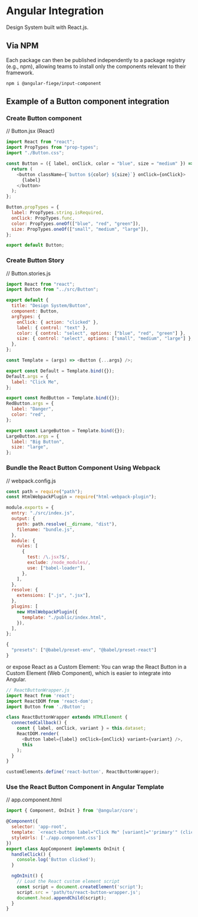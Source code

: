 
<Meta title="Frameworks/Angular Integration" />

# Angular Integration

Design System built with React.js.

## **Via NPM**

Each package can then be published independently to a package registry (e.g., npm), allowing teams to install only the components relevant to their framework.

```
npm i @angular-fiege/input-component
```

## **Example of a Button component integration**

### Create Button component

// Button.jsx (React)

```js
import React from "react";
import PropTypes from "prop-types";
import "./Button.css";

const Button = ({ label, onClick, color = "blue", size = "medium" }) => {
  return (
    <button className={`button ${color} ${size}`} onClick={onClick}>
      {label}
    </button>
  );
};

Button.propTypes = {
  label: PropTypes.string.isRequired,
  onClick: PropTypes.func,
  color: PropTypes.oneOf(["blue", "red", "green"]),
  size: PropTypes.oneOf(["small", "medium", "large"]),
};

export default Button;
```

### Create Button Story

// Button.stories.js

```js
import React from "react";
import Button from "../src/Button";

export default {
  title: "Design System/Button",
  component: Button,
  argTypes: {
    onClick: { action: "clicked" },
    label: { control: "text" },
    color: { control: "select", options: ["blue", "red", "green"] },
    size: { control: "select", options: ["small", "medium", "large"] },
  },
};

const Template = (args) => <Button {...args} />;

export const Default = Template.bind({});
Default.args = {
  label: "Click Me",
};

export const RedButton = Template.bind({});
RedButton.args = {
  label: "Danger",
  color: "red",
};

export const LargeButton = Template.bind({});
LargeButton.args = {
  label: "Big Button",
  size: "large",
};
```

### Bundle the React Button Component Using Webpack

// webpack.config.js

```js
const path = require("path");
const HtmlWebpackPlugin = require("html-webpack-plugin");

module.exports = {
  entry: "./src/index.js",
  output: {
    path: path.resolve(__dirname, "dist"),
    filename: "bundle.js",
  },
  module: {
    rules: [
      {
        test: /\.jsx?$/,
        exclude: /node_modules/,
        use: ["babel-loader"],
      },
    ],
  },
  resolve: {
    extensions: [".js", ".jsx"],
  },
  plugins: [
    new HtmlWebpackPlugin({
      template: "./public/index.html",
    }),
  ],
};
```

```js
{
  "presets": ["@babel/preset-env", "@babel/preset-react"]
}

```

or expose React as a Custom Element: You can wrap the React Button in a Custom Element (Web Component), which is easier to integrate into Angular.

```js
// ReactButtonWrapper.js
import React from 'react';
import ReactDOM from 'react-dom';
import Button from './Button';

class ReactButtonWrapper extends HTMLElement {
  connectedCallback() {
    const { label, onClick, variant } = this.dataset;
    ReactDOM.render(
      <Button label={label} onClick={onClick} variant={variant} />,
      this
    );
  }
}

customElements.define('react-button', ReactButtonWrapper);
```


### Use the React Button Component in Angular Template

// app.component.html

```js
import { Component, OnInit } from '@angular/core';

@Component({
  selector: 'app-root',
  template: `<react-button label="Click Me" [variant]="'primary'" (click)="handleClick()"></react-button>`,
  styleUrls: ['./app.component.css']
})
export class AppComponent implements OnInit {
  handleClick() {
    console.log('Button clicked');
  }

  ngOnInit() {
    // Load the React custom element script
    const script = document.createElement('script');
    script.src = 'path/to/react-button-wrapper.js';
    document.head.appendChild(script);
  }
}
```

